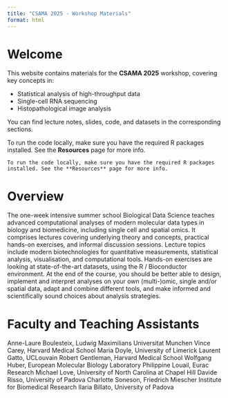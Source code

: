 ```yaml
---
title: "CSAMA 2025 - Workshop Materials"
format: html
---
```


# Welcome

This website contains materials for the **CSAMA 2025** workshop, covering key concepts in:

- Statistical analysis of high-throughput data
- Single-cell RNA sequencing
- Histopathological image analysis

You can find lecture notes, slides, code, and datasets in the corresponding sections.


To run the code locally, make sure you have the required R packages installed. See the **Resources** page for more info.

```.callout-note
To run the code locally, make sure you have the required R packages installed. See the **Resources** page for more info.
```

# Overview

The one-week intensive summer school Biological Data Science teaches advanced computational analyses of modern molecular data types in biology and biomedicine, including single cell and spatial omics. It comprises lectures covering underlying theory and concepts, practical hands-on exercises, and informal discussion sessions. Lecture topics include modern biotechnologies for quantitative measurements, statistical analysis, visualisation, and computational tools. Hands-on exercises are looking at state-of-the-art datasets, using the R / Bioconductor environment. At the end of the course, you should be better able to design, implement and interpret analyses on your own (multi-)omic, single and/or spatial data, adapt and combine different tools, and make informed and scientifically sound choices about analysis strategies.

# Faculty and Teaching Assistants

Anne-Laure Boulesteix, Ludwig Maximilians Universitat Munchen
Vince Carey, Harvard Medical School
Maria Doyle, University of Limerick
Laurent Gatto, UCLouvain
Robert Gentleman, Harvard Medical School
Wolfgang Huber, European Molecular Biology Laboratory
Philippine Louail, Eurac Research
Michael Love, University of North Carolina at Chapel Hill
Davide Risso, University of Padova
Charlotte Soneson, Friedrich Miescher Institute for Biomedical Research
Ilaria Billato, University of Padova
